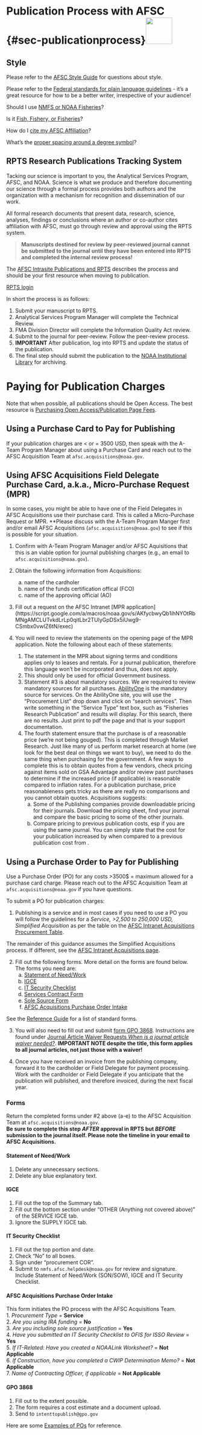 # Publication Process with AFSC {#sec-publicationprocess}![](_img/contract.png){height=70}

## Style
Please refer to the [AFSC Style Guide](https://drive.google.com/file/d/0B-F6OHsoRmTkX2x6cXZ3NWwzeFE/view?resourcekey=0-PULR1VmB2gVOuSMDW-YAQA) for questions about style.

Please refer to the [Federal standards for plain language guidelines](https://www.plainlanguage.gov/media/FederalPLGuidelines.pdf) - it's a great resource for how to be a better writer, irrespective of your audience!

Should I use [NMFS or NOAA Fisheries](https://drive.google.com/file/d/0B-F6OHsoRmTkRzRlbFNXZUU2aGc/view?resourcekey=0-8ApYb_ovfYVj4pLKifk_lg)?

Is it [Fish, Fishery, or Fisheries](https://sites.google.com/noaa.gov/myafsc/communications/publications-and-rpts/sorting-fish)?

How do I [cite my AFSC Affiliation](https://sites.google.com/noaa.gov/myafsc/communications/publications-and-rpts/citing-affiliation)?

What's the [proper spacing around a degree symbol](https://techwritertemplates.com/documentation/reference/spacing-the-degree-symbol/)?


## RPTS Research Publications Tracking System
Tacking our science is important to you, the Analytical Services Program, AFSC, and NOAA. Science is what we produce and therefore documenting our science through a formal process provides both authors and the organization with a mechanism for recognition and dissemination of our work.

All formal research documents that present data, research, science, analyses, findings or conclusions where an author or co-author cites affiliation with AFSC, must go through review and approval using the RPTS system.

>**Manuscripts destined for review by peer-reviewed journal cannot be submitted to the journal until they have been entered into RPTS and completed the internal review process!**

The [AFSC Intrasite Publications and RPTS](https://sites.google.com/noaa.gov/myafsc/communications/publications-and-rpts) describes the process and should be your first resource when moving to publication.    

[RPTS login](https://apps-st.fisheries.noaa.gov/rpts/#view=login)

In short the process is as follows:

  1. Submit your manuscript to RPTS.    
  2. Analytical Services Program Manager will complete the Technical Review.    
  3. FMA Division Director will complete the Information Quality Act review.    
  4. Submit to the journal for peer-review.  Follow the peer-review process.    
  5. **IMPORTANT** After publication, log into RPTS and update the status of the publication.    
  6. The final step should submit the publication to the [NOAA Institutional Library](https://repository.library.noaa.gov/welcome) for archiving.

# Paying for Publication Charges
Note that when possible, all publications should be Open Access. The best resource is [Purchasing Open Access/Publication Page Fees](https://docs.google.com/document/d/16-_5PjysiwTas4wt47c0Vq9jcyCFuaPH8NLoxE15OrY/edit?tab=t.0#heading=h.94xz8wxm64o5).

## Using a Purchase Card to Pay for Publishing

If your publication charges are < or = 3500 USD, then speak with the A-Team Program Manager about using a Purchase Card and reach out to the AFSC Acquisition Team at `afsc.acquisitions@noaa.gov`.

## Using AFSC Acquisitions Field Delegate Purchase Card, a.k.a., Micro-Purchase Request (MPR)

In some cases, you might be able to have one of the Field Delegates in AFSC Acquisitions use their purchase card. This is called a Micro-Purchase Request or MPR. **Please discuss with the A-Team Program Manger first and/or email AFSC Acquisitions (`afsc.acquisitions@noaa.gov`) to see if this is possible for your situation.

1. Confirm with A-Team Program Manager and/or AFSC Aquisitions that this is an viable option for journal publishing charges (e.g., an email to `afsc.acquisitions@noaa.gov`).    
2. Obtain the following information from Acquisitions:    
    a. name of the cardholer    
    b. name of the funds certification offical (FCO)    
    c. name of the approving official (AO)   
    
3. Fill out a request on the AFSC Intranet [MPR application] (https://script.google.com/a/macros/noaa.gov/s/AKfycbwyQb1ihNYOtRbMNgAMCLUTvkdLrLp0qitLbr2TUlyGpDSx5iUwg9-CSmbx0vwIZ6tN/exec)    

4. You will need to review the statements on the opening page of the MPR application. Note the following about each of these statements:    
    1. The statement in the MPR about signing terms and conditions applies only to leases and rentals. For a journal publication, therefore this language won't be incorporated and thus, does not apply.    
    2. This should only be used for official Government business.    
    3. Statement #3 is about mandatory sources. We are required to review mandatory sources for all purchases. [AbilityOne](https://www.abilityone.gov/index.html) is the mandatory source for services. On the AbilityOne site, you will use the "Procurement List" drop down and click on "search services". Then write something in the "Service Type" text box, such as "Fisheries Research Publication" and results will display. For this search, there are no results. Just print to pdf the page and that is your support documentation.    
    4. The fourth statement ensure that the purchase is of a reasonable price (we're not being gouged). This is completed through Market Research. Just like many of us perform market research at home (we look for the best deal on things we want to buy), we need to do the same thing when purchasing for the government. A few ways to complete this is to obtain quotes from a few vendors, check pricing against items sold on GSA Advantage and/or review past purchases to determine if the increased price (if applicable) is reasonable compared to inflation rates. For a publication purchase, price reasonableness gets tricky as there are really no comparisons and you cannot obtain quotes. Acquisitions suggests:    
        a. Some of the Publishing companies provide downloadable pricing for their journals. Download the pricing sheet, find your journal and compare the basic pricing to some of the other journals.    
        b. Compare pricing to previous publication costs, esp if you are using the same journal. You can simply state that the cost for your publication increased by <insert percentage> when compared to a previous publication cost from <insert year>.

## Using a Purchase Order to Pay for Publishing

Use a Purchase Order (PO) for any costs >3500$ = maximum allowed for a purchase card charge. Please reach out to the AFSC Acquisition Team at `afsc.acquisitions@noaa.gov` if you have questions.

To submit a PO for publication charges:

1. Publishing is a service and in most cases if you need to use a PO you will follow the guidelines for a *Service, >2,500 to 250,000 USD, Simplified Acquisition* as per the table on the [AFSC Intranet Acquisitions Procurement Table](https://sites.google.com/noaa.gov/myafsc/budget-acquisitions/acquisition#:~:text=acquisitions%40noaa.gov-,Procurement%20Table,-*%20Specific%20AFSC%20Purchase).

The remainder of this guidance assumes the Simplified Acquisitions process.  If different, see the [AFSC Intranet Acquisitions page](https://sites.google.com/noaa.gov/myafsc/budget-acquisitions/acquisition).

2. Fill out the following forms. More detail on the forms are found below. The forms you need are:    
    a. [Statement of Need/Work](https://docs.google.com/document/d/1XzYkUVyrFEs02QDO8Zc2RQc9nGSKLIARZnUcLFFoIg0/edit?tab=t.0#heading=h.3d0vs5m24hdd)    
    b. [IGCE](https://docs.google.com/spreadsheets/d/1bbqGPShcjNeFhbq_aD8tXLihMvkB4Zz3/edit?gid=1152544175#gid=1152544175)    
    c. [IT Security Checklist](https://drive.google.com/file/d/10660Y07dE5Ero1Nw-1qvcSujpUoIyg9c/edit)    
    d. [Services Contract Form](https://drive.google.com/file/d/16XqlZ1owBqxSpukKsQf9OwjbNhjEJ8vq/view)    
    e. [Sole Source Form](https://drive.google.com/file/d/1jQ3-l6Ka0Fkvv075CcfrhIIwLkvdGv3t/view)
    f. [AFSC Acquisitions Purchase Order Intake](https://docs.google.com/forms/d/e/1FAIpQLSe1U8OoVXR8L2wxalDCD0YYrBz-af8fnZsIkjut4cu5D8HZEw/viewf)    

 See the [Reference Guide](https://docs.google.com/document/d/1DqBYIpfb0NHYSbEzMdtyxJSGk4AU9vnd9L4gKkFLZ1E/edit?tab=t.0) for a list of standard forms.
 
3. You will also need to fill out and submit [form GPO 3868](https://www.gpo.gov/docs/default-source/forms-standards-pdf-files/3868.pdf?sfvrsn=2). Instructions are found under [Journal Article Waiver Requests *When is a journal article waiver needed?*](https://sites.google.com/noaa.gov/myafsc/communications/publications-and-rpts). **IMPORTANT NOTE despite the title, this form applies to all journal articles, not just those with a waiver!**   

4. Once you have received an invoice from the publishing company, forward it to the cardholder or Field Delegate for payment processing. Work with the cardholder or Field Delegate if you anticipate that the publication will published, and therefore invoiced, during the next fiscal year.


### Forms
Return the completed forms under #2 above (a-e) to the AFSC Acquisition Team at `afsc.acquisitions@noaa.gov`.  
**Be sure to complete this step *AFTER* approval in RPTS but *BEFORE* submission to the journal itself.  Please note the timeline in your email to AFSC Acquisitions.**

#### Statement of Need/Work
1. Delete any unnecessary sections.    
2. Delete any blue explanatory text.    

#### IGCE
1. Fill out the top of the Summary tab.    
2. Fill out the bottom section under "OTHER (Anything not covered above)" of the SERVICE IGCE tab.    
3. Ignore the SUPPLY IGCE tab.    

#### IT Security Checklist
1. Fill out the top portion and date.    
2. Check "No" to all boxes.    
3. Sign under "procurement COR".    
4. Submit to `nmfs.afsc.helpdesk@noaa.gov` for review and signature. Include Statement of Need/Work (SON/SOW), IGCE and IT Security Checklist.

#### AFSC Acquisitions Purchase Order Intake
This form initiates the PO process with the AFSC Acquisitions Team.    
1. *Procurement Type* = **Service**    
2. *Are you using IRA funding* = **No**    
3. *Are you including sole source justification* = **Yes**    
4. *Have you submitted an IT Security Checklist to OFIS for ISSO Review* = **Yes**    
5. *If IT-Related: Have you created a NOAALink Worksheet?* = **Not Applicable**    
6. *If Construction, have you completed a CWIP Determination Memo?* = **Not Applicable**    
7. *Name of Contracting Officer, if applicable* = **Not Applicable**    

#### GPO 3868
1. Fill out to the extent possible.    
2. The form requires a cost estimate and a document upload.    
3. Send to `intenttopublish@gpo.gov`

Here are some [Examples of POs](https://docs.google.com/document/d/1KA2czkPN3oFoXhVvGTtOBI82wJ7FZEKfUshh0CarK7M/edit?tab=t.0) for reference.
  



